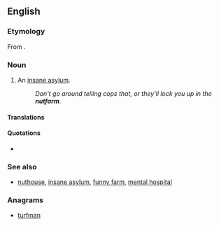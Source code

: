 ==English==

===Etymology===
From {{compound|nut|t1=insane person|farm|lang=en}}.

===Noun===
{{en-noun}}

# {{context|informal|lang=en}} An [[insane asylum]].
#: ''Don't go around telling cops that, or they'll lock you up in the '''nutfarm'''.''

====Translations====
{{trans-see|informal term for lunatic asylum|madhouse}}

====Quotations====
* {{seeCites}}

===See also===
* {{sense|lunatic asylum}} [[nuthouse]], [[insane asylum]], [[funny farm]], [[mental hospital]]

===Anagrams===
* [[turfman#English|turfman]]